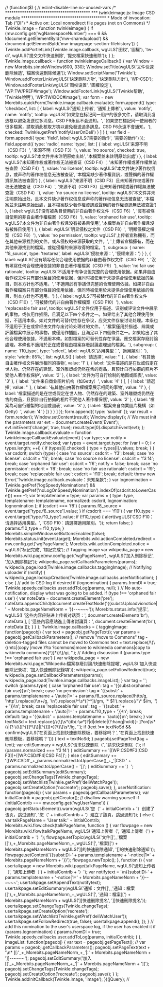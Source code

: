 // <nowiki>


(function($) { // eslint-disable-line no-unused-vars


/*
 ****************************************
 *** twinkleimage.js: Image CSD module
 ****************************************
 * Mode of invocation:     Tab ("DI")
 * Active on:              Local nonredirect file pages (not on Commons)
 */

Twinkle.image = function twinkleimage() {
	if (mw.config.get('wgNamespaceNumber') === 6 &&
			!document.getElementById('mw-sharedupload') &&
			document.getElementById('mw-imagepage-section-filehistory')) {

		Twinkle.addPortletLink(Twinkle.image.callback, wgULS('图权', '圖權'), 'tw-di', wgULS('提交文件快速删除', '提交檔案快速刪除'));
	}
};

Twinkle.image.callback = function twinkleimageCallback() {
	var Window = new Morebits.simpleWindow(600, 330);
	Window.setTitle(wgULS('文件快速删除候选', '檔案快速刪除候選'));
	Window.setScriptName('Twinkle');
	Window.addFooterLink(wgULS('快速删除方针', '快速刪除方針'), 'WP:CSD');
	Window.addFooterLink(wgULS('图权设置', '圖權設定'), 'WP:TW/PREF#image');
	Window.addFooterLink(wgULS('Twinkle帮助', 'Twinkle說明'), 'WP:TW/DOC#image');

	var form = new Morebits.quickForm(Twinkle.image.callback.evaluate);
	form.append({
		type: 'checkbox',
		list: [
			{
				label: wgULS('通知上传者', '通知上傳者'),
				value: 'notify',
				name: 'notify',
				tooltip: wgULS('如果您在标记同一用户的很多文件，请取消此复选框以避免发送过多消息。CSD F6永远不会通知。', '如果您在標記同一使用者的很多檔案，請取消此核取方塊以避免發送過多訊息。CSD F6永遠不會通知。'),
				checked: Twinkle.getPref('notifyUserOnDeli')
			}
		]
	}
	);
	var field = form.append({
		type: 'field',
		label: wgULS('需要的动作', '需要的動作')
	});
	field.append({
		type: 'radio',
		name: 'type',
		list: [
			{
				label: wgULS('来源不明（CSD F3）', '來源不明（CSD F3）'),
				value: 'no source',
				checked: true,
				tooltip: wgULS('本文件并未注明原始出处', '本檔案並未註明原始出處')
			},
			{
				label: wgULS('未知著作权或著作权无法被查证（CSD F4）', '未知著作權或著作權無法被查證（CSD F4）'),
				value: 'no license',
				tooltip: wgULS('本文件缺少著作权信息，或声称的著作权信息无法被查证', '本檔案缺少著作權資訊，或聲稱的著作權資訊無法被查證')
			},
			{
				label: wgULS('来源不明（CSD F3）且未知著作权或著作权无法被查证（CSD F4）', '來源不明（CSD F3）且未知著作權或著作權無法被查證（CSD F4）'),
				value: 'no source no license',
				tooltip: wgULS('本文件并未注明原始出处，且本文件缺少著作权信息或声称的著作权信息无法被查证', '本檔案並未註明原始出處，且本檔案缺少著作權資訊或聲稱的著作權資訊無法被查證')
			},
			{
				label: wgULS('没有被条目使用的非自由著作权文件（CSD F6）', '沒有被條目使用的非自由著作權檔案（CSD F6）'),
				value: 'orphaned fair use',
				tooltip: wgULS('本文件为非自由著作权且没有被条目使用', '本檔案為非自由著作權且沒有被條目使用')
			},
			{
				label: wgULS('明显侵权之文件（CSD F8）', '明顯侵權之檔案（CSD F8）'),
				value: 'no permission',
				tooltip: wgULS('上传者宣称拥有，而在其他来源找到的文件。或从侵权的来源获取的文件。', '上傳者宣稱擁有，而在其他來源找到的檔案。或從侵權的來源取得的檔案。'),
				subgroup: {
					name: 'f8_source',
					type: 'textarea',
					label: wgULS('侵权来源：', '侵權來源：')
				}
			},
			{
				label: wgULS('没有填写任何合理使用依据的非自由著作权文件（CSD F9）', '沒有填寫任何合理使用依據的非自由著作權檔案（CSD F9）'),
				value: 'no fair use rationale',
				tooltip: wgULS('不适用于有争议但完整的合理使用依据。如果非自由著作权文件只有部分条目的使用依据，但同时被使用于未提供合理使用依据的条目，则本方针也不适用。', '不適用於有爭議但完整的合理使用依據。如果非自由著作權檔案只有部分條目的使用依據，但同時被使用於未提供合理使用依據的條目，則本方針也不適用。')
			},
			{
				label: wgULS('可被替代的非自由著作权文件（CSD F10）', '可被替代的非自由著作權檔案（CSD F10）'),
				value: 'replaceable fair use',
				tooltip: wgULS('文件仅用于描述、识别或评论文件中展示的事物，或仅用作插图，且满足以下四个条件之一。如果给出了其他合理使用依据，不适用本条。如对文件的可替代性存在争议，应交文件存废讨论处理。本条也不适用于正在或曾经由文件存废讨论处理过的文件。', '檔案僅用於描述、辨識或評論檔案中展示的事物，或僅用作插圖，且滿足以下四個條件之一。如果給出了其他合理使用依據，不適用本條。如對檔案的可替代性存在爭議，應交檔案存廢討論處理。本條也不適用於正在或曾經由檔案存廢討論處理過的檔案。'),
				subgroup: {
					name: 'f10_type',
					type: 'select',
					label: wgULS('适用类型：', '適用類別：'),
					style: 'width: 85%;',
					list: wgULS([
						{ label: '请选择', value: '' },
						{ label: '有其他自由著作权文件展示相同的事物', value: '1' },
						{ label: '文件描述的是在世或假定在世人物、仍然存在的建筑、室外雕塑或仍然在售的商品，且预计自行拍摄的照片不受他人著作权保护', value: '2' },
						{ label: '文件为可自行绘制的地图或图表', value: '3' },
						{ label: '文件来自商业图片机构（如Getty）', value: '4' }
					], [
						{ label: '請選擇', value: '' },
						{ label: '有其他自由著作權檔案展示相同的事物', value: '1' },
						{ label: '檔案描述的是在世或假定在世人物、仍然存在的建築、室外雕塑或仍然在售的商品，且預計自行拍攝的相片不受他人著作權保護', value: '2' },
						{ label: '檔案為可自行繪製的地圖或圖表', value: '3' },
						{ label: '檔案來自商業圖片機構（如Getty）', value: '4' }
					])
				}
			}
		]
	});
	form.append({ type: 'submit' });

	var result = form.render();
	Window.setContent(result);
	Window.display();

	// We must init the parameters
	var evt = document.createEvent('Event');
	evt.initEvent('change', true, true);
	result.type[0].dispatchEvent(evt);
};

Twinkle.image.callback.evaluate = function twinkleimageCallbackEvaluate(event) {
	var type;

	var notify = event.target.notify.checked;
	var types = event.target.type;
	for (var i = 0; i < types.length; ++i) {
		if (types[i].checked) {
			type = types[i].values;
			break;
		}
	}

	var csdcrit;
	switch (type) {
		case 'no source':
			csdcrit = 'f3';
			break;
		case 'no license':
			csdcrit = 'f4';
			break;
		case 'no source no license':
			csdcrit = 'f3 f4';
			break;
		case 'orphaned fair use':
			csdcrit = 'f6';
			notify = false;
			break;
		case 'no permission':
			csdcrit = 'f8';
			break;
		case 'no fair use rationale':
			csdcrit = 'f9';
			break;
		case 'replaceable fair use':
			csdcrit = 'f10';
			break;
		default:
			throw new Error('Twinkle.image.callback.evaluate：未知条款');
	}

	var lognomination = Twinkle.getPref('logSpeedyNominations') && Twinkle.getPref('noLogOnSpeedyNomination').indexOf(csdcrit.toLowerCase()) === -1;
	var templatename = type;

	var params = {
		type: type,
		templatename: templatename,
		normalized: csdcrit,
		lognomination: lognomination
	};
	if (csdcrit === 'f8') {
		params.f8_source = event.target['type.f8_source'].value;
	}
	if (csdcrit === 'f10') {
		var f10_type = event.target['type.f10_type'].value;
		if (!f10_type) {
			alert(wgULS('CSD F10：请选择适用类型。', 'CSD F10：請選擇適用類別。'));
			return false;
		}
		params.f10_type = f10_type;
	}
	Morebits.simpleWindow.setButtonsEnabled(false);
	Morebits.status.init(event.target);

	Morebits.wiki.actionCompleted.redirect = mw.config.get('wgPageName');
	Morebits.wiki.actionCompleted.notice = wgULS('标记完成', '標記完成');

	// Tagging image
	var wikipedia_page = new Morebits.wiki.page(mw.config.get('wgPageName'), wgULS('加入删除标记', '加入刪除標記'));
	wikipedia_page.setCallbackParameters(params);
	wikipedia_page.load(Twinkle.image.callbacks.taggingImage);

	// Notifying uploader
	if (notify) {
		wikipedia_page.lookupCreation(Twinkle.image.callbacks.userNotification);
	} else {
		// add to CSD log if desired
		if (lognomination) {
			params.fromDI = true;
			Twinkle.speedy.callbacks.user.addToLog(params, null);
		}
		// No auto-notification, display what was going to be added.
		if (type !== 'orphaned fair use') {
			var noteData = document.createElement('pre');
			noteData.appendChild(document.createTextNode('{{subst:Uploadvionotice|' + Morebits.pageNameNorm + '}}--~~~~'));
			Morebits.status.info('提示', wgULS([ '这些内容应贴进上传者对话页：', document.createElement('br'), noteData ], [ '這些內容應貼進上傳者討論頁：', document.createElement('br'), noteData ]));
		}
	}
};

Twinkle.image.callbacks = {
	taggingImage: function(pageobj) {
		var text = pageobj.getPageText();
		var params = pageobj.getCallbackParameters();

		// remove "move to Commons" tag - deletion-tagged files cannot be moved to Commons
		text = text.replace(/\{\{(mtc|(copy |move )?to ?commons|move to wikimedia commons|copy to wikimedia commons)[^}]*\}\}/gi, '');
		// Adding discussion
		if (params.type !== 'orphaned fair use') {
			var wikipedia_page = new Morebits.wiki.page('Wikipedia:檔案存廢討論/快速刪除提報', wgULS('加入快速删除记录项', '加入快速刪除記錄項'));
			wikipedia_page.setFollowRedirect(true);
			wikipedia_page.setCallbackParameters(params);
			wikipedia_page.load(Twinkle.image.callbacks.imageList);
		}

		var tag = '';
		switch (params.type) {
			case 'orphaned fair use':
				tag = '{{subst:orphaned fair use}}\n';
				break;
			case 'no permission':
				tag = '{{subst:' + params.templatename + '/auto|1=' + params.f8_source.replace(/http/g, 'http').replace(/\n+/g, '\n').replace(/^\s*([^*])/gm, '* $1').replace(/^\* $/m, '') + '}}\n';
				break;
			case 'replaceable fair use':
				tag = '{{subst:' + params.templatename + '/auto|1=' + params.f10_type + '}}\n';
				break;
			default:
				tag = '{{subst:' + params.templatename + '/auto}}\n';
				break;
		}

		var textNoSd = text.replace(/\{\{\s*(db(-\w*)?|d|delete|(?:hang|hold)[- ]?on)\s*(\|(?:\{\{[^{}]*\}\}|[^{}])*)?\}\}\s*/ig, '');
		if (text !== textNoSd && confirm(wgULS('在页面上找到快速删除模板，要移除吗？', '在頁面上找到快速刪除模板，要移除嗎？'))) {
			text = textNoSd;
		}

		pageobj.setPageText(tag + text);

		var editSummary = wgULS('请求快速删除（', '請求快速刪除（');
		if (params.normalized === 'f3 f4') {
			editSummary += '[[WP:CSD#F3|CSD F3]]+[[WP:CSD#F4|CSD F4]]';
		} else {
			editSummary += '[[WP:CSD#'_+_params.normalized.toUpperCase()_+_'|CSD ' + params.normalized.toUpperCase() + ']]';
		}
		editSummary += '）';
		pageobj.setEditSummary(editSummary);
		pageobj.setChangeTags(Twinkle.changeTags);
		pageobj.setWatchlist(Twinkle.getPref('deliWatchPage'));
		pageobj.setCreateOption('nocreate');
		pageobj.save();
	},
	userNotification: function(pageobj) {
		var params = pageobj.getCallbackParameters();
		var initialContrib = pageobj.getCreator();

		// disallow warning yourself
		if (initialContrib === mw.config.get('wgUserName')) {
			pageobj.getStatusElement().warn(wgULS('您（' + initialContrib + '）创建了该页，跳过通知', '您（' + initialContrib + '）建立了該頁，跳過通知'));
		} else {
			var talkPageName = 'User talk:' + initialContrib;
			Morebits.wiki.flow.check(talkPageName, function () {
				var flowpage = new Morebits.wiki.flow(talkPageName, wgULS('通知上传者（', '通知上傳者（') + initialContrib + '）');
				flowpage.setTopic(wgULS('文件[[',_'檔案[[')_+_Morebits.pageNameNorm_+_wgULS('|', '檔案[[') + Morebits.pageNameNorm + wgULS(']]的快速删除通知', ']]的快速刪除通知'));
				flowpage.setContent('{{subst:Di-' + params.templatename + '-notice|1=' + Morebits.pageNameNorm + '}}');
				flowpage.newTopic();
			}, function () {
				var usertalkpage = new Morebits.wiki.page(talkPageName, wgULS('通知上传者（', '通知上傳者（') + initialContrib + '）');
				var notifytext = '\n{{subst:Di-' + params.templatename + '-notice|1=' + Morebits.pageNameNorm + '}}--~~~~';
				usertalkpage.setAppendText(notifytext);
				usertalkpage.setEditSummary(wgULS('通知：文件[[',_'通知：檔案[[')_+_Morebits.pageNameNorm_+_wgULS('|', '通知：檔案[[') + Morebits.pageNameNorm + wgULS(']]快速删除提名', ']]快速刪除提名'));
				usertalkpage.setChangeTags(Twinkle.changeTags);
				usertalkpage.setCreateOption('recreate');
				usertalkpage.setWatchlist(Twinkle.getPref('deliWatchUser'));
				usertalkpage.setFollowRedirect(true, false);
				usertalkpage.append();
			});
		}

		// add this nomination to the user's userspace log, if the user has enabled it
		if (params.lognomination) {
			params.fromDI = true;
			Twinkle.speedy.callbacks.user.addToLog(params, initialContrib);
		}
	},
	imageList: function(pageobj) {
		var text = pageobj.getPageText();
		// var params = pageobj.getCallbackParameters();

		pageobj.setPageText(text + '\n* [[:'_+_Morebits.pageNameNorm_+_'|:' + Morebits.pageNameNorm + ']]--~~~~');
		pageobj.setEditSummary('加入[['_+_Morebits.pageNameNorm_+_'|' + Morebits.pageNameNorm + ']]');
		pageobj.setChangeTags(Twinkle.changeTags);
		pageobj.setCreateOption('recreate');
		pageobj.save();
	}

};

Twinkle.addInitCallback(Twinkle.image, 'image');
})(jQuery);


// </nowiki>